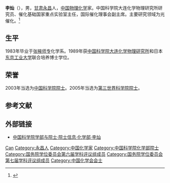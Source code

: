 '''李灿'''（{{bd|1960年|1月23日||}}），男，[[甘肃|甘肃]][[永昌县|永昌]]人，[[中华人民共和国|中国]][[物理化学|物理化学]]家。中国科学院大连化学物理研究所研究员、催化基础国家重点实验室主任，国际催化理事会副主席。主要研究领域为光催化。<ref>{{Cite web|title=中国化学家李灿当选欧洲人文和自然科学院外籍院士|url=http://paper.sciencenet.cn/htmlnews/20086129429867207783.html|access-date=2021-06-23|work=科学网|archive-date=2021-06-24|archive-url=https://web.archive.org/web/20210624204459/http://paper.sciencenet.cn/htmlnews/20086129429867207783.html|dead-url=no}}</ref>

== 生平 ==
1983年毕业于[[张掖师专|张掖师专]]化学系。1989年获[[中国科学院大连化学物理研究所|中国科学院大连化学物理研究所]]和日本[[东京工业大学|东京工业大学]]联合培养博士学位。

== 荣誉 ==
2003年当选为[[中国科学院院士|中国科学院院士]]。2005年当选为[[第三世界科学院院士|第三世界科学院院士]]。

== 参考文献 ==
{{reflist}}

== 外部链接 ==
* [https://web.archive.org/web/20120427015018/http://sourcedb.cas.cn/sourcedb_ad_cas/zw2/ysxx/hxb/ 中国科学院学部与院士·院士信息·化学部·李灿]

{{中国化学会会士}}
{{中国科学院化学部院士}}
{{国务院学位委员会第六届学科评议组/化学}}
{{国务院学位委员会第七届学科评议组/化学}}
{{中国科学家小作品}}

{{Authority control}}
{{DEFAULTSORT:Li}}
[[Category:李姓|Can]]
[[Category:永昌人|Category:永昌人]]
[[Category:中国化学家|Category:中国化学家]]
[[Category:中国科学院化学部院士|Category:中国科学院化学部院士]]
[[Category:国务院学位委员会第六届学科评议组成员|Category:国务院学位委员会第六届学科评议组成员]]
[[Category:国务院学位委员会第七届学科评议组成员|Category:国务院学位委员会第七届学科评议组成员]]
[[Category:中国化学会会士|Category:中国化学会会士]]